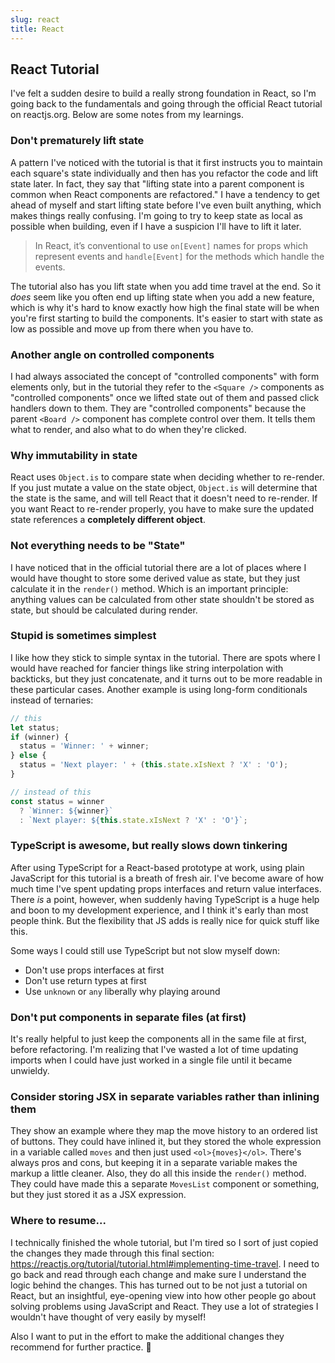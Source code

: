 ```yaml
---
slug: react
title: React
---
```


## React Tutorial

I've felt a sudden desire to build a really strong foundation in React, so I'm going back to the fundamentals and going through the official React tutorial on reactjs.org. Below are some notes from my learnings.

### Don't prematurely lift state

A pattern I've noticed with the tutorial is that it first instructs you to maintain each square's state individually and then has you refactor the code and lift state later. In fact, they say that "lifting state into a parent component is common when React components are refactored." I have a tendency to get ahead of myself and start lifting state before I've even built anything, which makes things really confusing. I'm going to try to keep state as local as possible when building, even if I have a suspicion I'll have to lift it later.

> In React, it’s conventional to use `on[Event]` names for props which represent events and `handle[Event]` for the methods which handle the events.

The tutorial also has you lift state when you add time travel at the end. So it _does_ seem like you often end up lifting state when you add a new feature, which is why it's hard to know exactly how high the final state will be when you're first starting to build the components. It's easier to start with state as low as possible and move up from there when you have to.

### Another angle on controlled components

I had always associated the concept of "controlled components" with form elements only, but in the tutorial they refer to the `<Square />` components as "controlled components" once we lifted state out of them and passed click handlers down to them. They are "controlled components" because the parent `<Board />` component has complete control over them. It tells them what to render, and also what to do when they're clicked.

### Why immutability in state

React uses `Object.is` to compare state when deciding whether to re-render. If you just mutate a value on the state object, `Object.is` will determine that the state is the same, and will tell React that it doesn't need to re-render. If you want React to re-render properly, you have to make sure the updated state references a **completely different object**.

### Not everything needs to be "State"

I have noticed that in the official tutorial there are a lot of places where I would have thought to store some derived value as state, but they just calculate it in the `render()` method. Which is an important principle: anything values can be calculated from other state shouldn't be stored as state, but should be calculated during render.

### Stupid is sometimes simplest

I like how they stick to simple syntax in the tutorial. There are spots where I would have reached for fancier things like string interpolation with backticks, but they just concatenate, and it turns out to be more readable in these particular cases. Another example is using long-form conditionals instead of ternaries:

```javascript
// this
let status;
if (winner) {
  status = 'Winner: ' + winner;
} else {
  status = 'Next player: ' + (this.state.xIsNext ? 'X' : 'O');
}

// instead of this
const status = winner
  ? `Winner: ${winner}`
  : `Next player: ${this.state.xIsNext ? 'X' : 'O'}`;
```

### TypeScript is awesome, but really slows down tinkering

After using TypeScript for a React-based prototype at work, using plain JavaScript for this tutorial is a breath of fresh air. I've become aware of how much time I've spent updating props interfaces and return value interfaces. There _is_ a point, however, when suddenly having TypeScript is a huge help and boon to my development experience, and I think it's early than most people think. But the flexibility that JS adds is really nice for quick stuff like this.

Some ways I could still use TypeScript but not slow myself down:

- Don't use props interfaces at first
- Don't use return types at first
- Use `unknown` or `any` liberally why playing around

### Don't put components in separate files (at first)

It's really helpful to just keep the components all in the same file at first, before refactoring. I'm realizing that I've wasted a lot of time updating imports when I could have just worked in a single file until it became unwieldy.

### Consider storing JSX in separate variables rather than inlining them

They show an example where they map the move history to an ordered list of buttons. They could have inlined it, but they stored the whole expression in a variable called `moves` and then just used `<ol>{moves}</ol>`. There's always pros and cons, but keeping it in a separate variable makes the markup a little cleaner. Also, they do all this inside the `render()` method. They could have made this a separate `MovesList` component or something, but they just stored it as a JSX expression.

### Where to resume...

I technically finished the whole tutorial, but I'm tired so I sort of just copied the changes they made through this final section: https://reactjs.org/tutorial/tutorial.html#implementing-time-travel. I need to go back and read through each change and make sure I understand the logic behind the changes. This has turned out to be not just a tutorial on React, but an insightful, eye-opening view into how other people go about solving problems using JavaScript and React. They use a lot of strategies I wouldn't have thought of very easily by myself!

Also I want to put in the effort to make the additional changes they recommend for further practice. 💪
